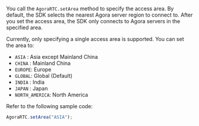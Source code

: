 <PlatformWrapper platform="web">

You call the `AgoraRTC.setArea` method to specify the access area. By default, the SDK selects the nearest Agora server region to connect to. After you set the access area, the SDK only connects to Agora servers in the specified area.

Currently, only specifying a single access area is supported. You can set the area to:

* `ASIA`  : Asia except Mainland China
* `CHINA` : Mainland China
* `EUROPE`: Europe
* `GLOBAL`: Global (Default)
* `INDIA` : India
* `JAPAN` : Japan
* `NORTH_AMERICA`: North America

Refer to the following sample code:

```javascript
AgoraRTC.setArea("ASIA");
```

</PlatformWrapper>
